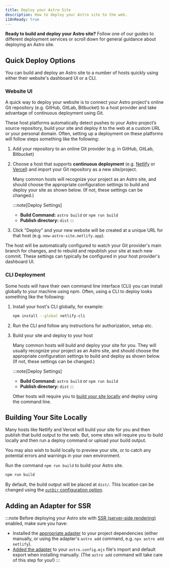 ```yaml
---
title: Deploy your Astro Site
description: How to deploy your Astro site to the web.
i18nReady: true
---
```


**Ready to build and deploy your Astro site?** Follow one of our guides to different deployment services or scroll down for general guidance about deploying an Astro site.

<DeployGuidesNav />

## Quick Deploy Options

You can build and deploy an Astro site to a number of hosts quickly using either their website's dashboard UI or a CLI.

### Website UI

A quick way to deploy your website is to connect your Astro project's online Git repository (e.g. GitHub, GitLab, Bitbucket) to a host provider and take advantage of continuous deployment using Git. 

These host platforms automatically detect pushes to your Astro project’s source repository, build your site and deploy it to the web at a custom URL or your personal domain. Often, setting up a deployment on these platforms will follow steps something like the following:

1. Add your repository to an online Git provider (e.g. in GitHub, GitLab, Bitbucket)

1. Choose a host that supports **continuous deployment** (e.g. [Netlify](/en/guides/deploy/netlify/) or [Vercel](/en/guides/deploy/vercel/)) and import your Git repository as a new site/project.

    Many common hosts will recognize your project as an Astro site, and should choose the appropriate configuration settings to build and deploy your site as shown below. (If not, these settings can be changed.)

    :::note[Deploy Settings]
    - **Build Command:** `astro build` or `npm run build`
    - **Publish directory:** `dist`
    :::

1. Click "Deploy" and your new website will be created at a unique URL for that host (e.g. `new-astro-site.netlify.app`).


The host will be automatically configured to watch your Git provider's main branch for changes, and to rebuild and republish your site at each new commit. These settings can typically be configured in your host provider's dashboard UI.

### CLI Deployment

Some hosts will have their own command line interface (CLI) you can install globally to your machine using npm. Often, using a CLI to deploy looks something like the following:

1. Install your host's CLI globally, for example:

    ```bash
    npm install --global netlify-cli
    ```

1. Run the CLI and follow any instructions for authorization, setup etc.

1. Build your site and deploy to your host

    Many common hosts will build and deploy your site for you. They will usually recognize your project as an Astro site, and should choose the appropriate configuration settings to build and deploy as shown below. (If not, these settings can be changed.)

    :::note[Deploy Settings]
    - **Build Command:** `astro build` or `npm run build`
    - **Publish directory:** `dist`
    :::


    Other hosts will require you to [build your site locally](#building-your-site-locally) and deploy using the command line.

## Building Your Site Locally

Many hosts like Netlify and Vercel will build your site for you and then publish that build output to the web. But, some sites will require you to build locally and then run a deploy command or upload your build output. 

You may also wish to build locally to preview your site, or to catch any potential errors and warnings in your own environment.

Run the command `npm run build` to build your Astro site.

```bash
npm run build
```

By default, the build output will be placed at `dist/`. This location can be changed using the [`outDir` configuration option](/en/reference/configuration-reference/#outdir). 

## Adding an Adapter for SSR

:::note
Before deploying your Astro site with [SSR (server-side rendering)](/en/guides/server-side-rendering/) enabled, make sure you have:

- Installed the [appropriate adapter](/en/guides/server-side-rendering/) to your project dependencies (either manually, or using the adapter's `astro add` command, e.g. `npx astro add netlify`).
- [Added the adapter](/en/reference/configuration-reference/#integrations) to your `astro.config.mjs` file's import and default export when installing manually. (The `astro add` command will take care of this step for you!)
:::

